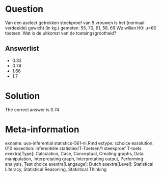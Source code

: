 Question
========

Van een aselect getrokken steekproef van 5 vrouwen is het (normaal verdeelde) gewicht (in kg.) gemeten:
55, 70, 61, 58, 66
We willen H0: µ=60 toetsen. Wat is de uitkomst van de toetsingsgrootheid? 

Answerlist
----------
* 0.33
* 0.74
* 1.66
* 1.7

Solution
========

The correct answer is  0.74 

Meta-information
================
exname: uva-inferential statistics-561-nl.Rmd 
extype: schoice 
exsolution: 010 
exsection: Inferentiële statistiek/T-Toetsen/1 steekproef T-toets
exextra[Type]: Calculation, Case, Conceptual, Creating graphs, Data manipulation, Interpretating graph, Interpretating output, Performing analysis, Test choice 
exextra[Langauge]: Dutch 
exextra[Level]: Statistical Literacy, Statistical Reasoning, Statistical Thinking 
